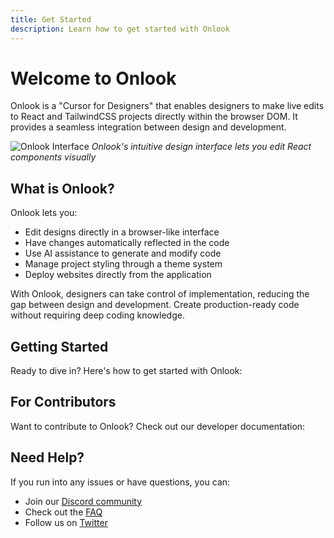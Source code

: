 ```yaml
---
title: Get Started
description: Learn how to get started with Onlook
---
```


# Welcome to Onlook

Onlook is a "Cursor for Designers" that enables designers to make live edits to React and TailwindCSS projects directly within the browser DOM. It provides a seamless integration between design and development.

![Onlook Interface](/images/onlook-interface.png)
*Onlook's intuitive design interface lets you edit React components visually*

## What is Onlook?

Onlook lets you:

- Edit designs directly in a browser-like interface
- Have changes automatically reflected in the code
- Use AI assistance to generate and modify code
- Manage project styling through a theme system
- Deploy websites directly from the application

With Onlook, designers can take control of implementation, reducing the gap between design and development. Create production-ready code without requiring deep coding knowledge.

## Getting Started

Ready to dive in? Here's how to get started with Onlook:

<Cards>
  <Card title="User Guide" href="/docs/user-guide" />
  <Card title="Features" href="/docs/features" />
  <Card title="Tutorials" href="/docs/tutorials" />
</Cards>

## For Contributors

Want to contribute to Onlook? Check out our developer documentation:

<Cards>
  <Card title="Running Locally" href="/docs/developer/running-locally" />
  <Card title="Architecture" href="/docs/developer/architecture" />
  <Card title="Contributing" href="/docs/developer/contributing" />
</Cards>

## Need Help?

If you run into any issues or have questions, you can:

- Join our [Discord community](https://discord.gg/hERDfFZCsH)
- Check out the [FAQ](/docs/faq)
- Follow us on [Twitter](https://twitter.com/onlookdev)
